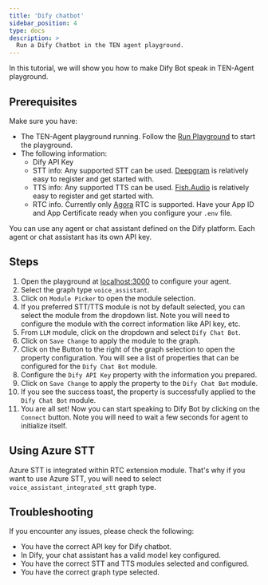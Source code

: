 ```yaml
---
title: 'Dify chatbot'
sidebar_position: 4
type: docs
description: >
  Run a Dify Chatbot in the TEN agent playground.
---
```


In this tutorial, we will show you how to make Dify Bot speak in TEN-Agent playground.

## Prerequisites

Make sure you have: 

-  The TEN-Agent playground running. Follow the [Run Playground](../get-started/quickstart) to start the playground.
- The following information:
  - Dify API Key
  - STT info: Any supported STT can be used. [Deepgram](https://deepgram.com/) is relatively easy to register and get started with.
  - TTS info: Any supported TTS can be used. [Fish.Audio](https://fish.audio/) is relatively easy to register and get started with.
  - RTC info. Currently only [Agora](https://www.agora.io/) RTC is supported. Have your App ID and App Certificate ready when you configure your `.env` file.

You can use any agent or chat assistant defined on the Dify platform. Each agent or chat assistant has its own API key.

## Steps

1. Open the playground at [localhost:3000](http://localhost:3000) to configure your agent.
1. Select the graph type `voice_assistant`.
1. Click on `Module Picker` to open the module selection.
1. If you preferred STT/TTS module is not by default selected, you can select the module from the dropdown list. Note you will need to configure the module with the correct information like API key, etc.
1. From `LLM` module, click on the dropdown and select `Dify Chat Bot`.
1. Click on `Save Change` to apply the module to the graph.
1. Click on the Button to the right of the graph selection to open the property configuration. You will see a list of properties that can be configured for the `Dify Chat Bot` module.
1. Configure the `Dify API Key` property with the information you prepared.
1. Click on `Save Change` to apply the property to the `Dify Chat Bot` module.
1. If you see the success toast, the property is successfully applied to the `Dify Chat Bot` module.
1. You are all set! Now you can start speaking to Dify Bot by clicking on the `Connect` button. Note you will need to wait a few seconds for agent to initialize itself.

## Using Azure STT

Azure STT is integrated within RTC extension module. That's why if you want to use Azure STT, you will need to select `voice_assistant_integrated_stt` graph type.

## Troubleshooting

If you encounter any issues, please check the following:

- You have the correct API key for Dify chatbot.
- In Dify, your chat assistant has a valid model key configured.
- You have the correct STT and TTS modules selected and configured.
- You have the correct graph type selected.